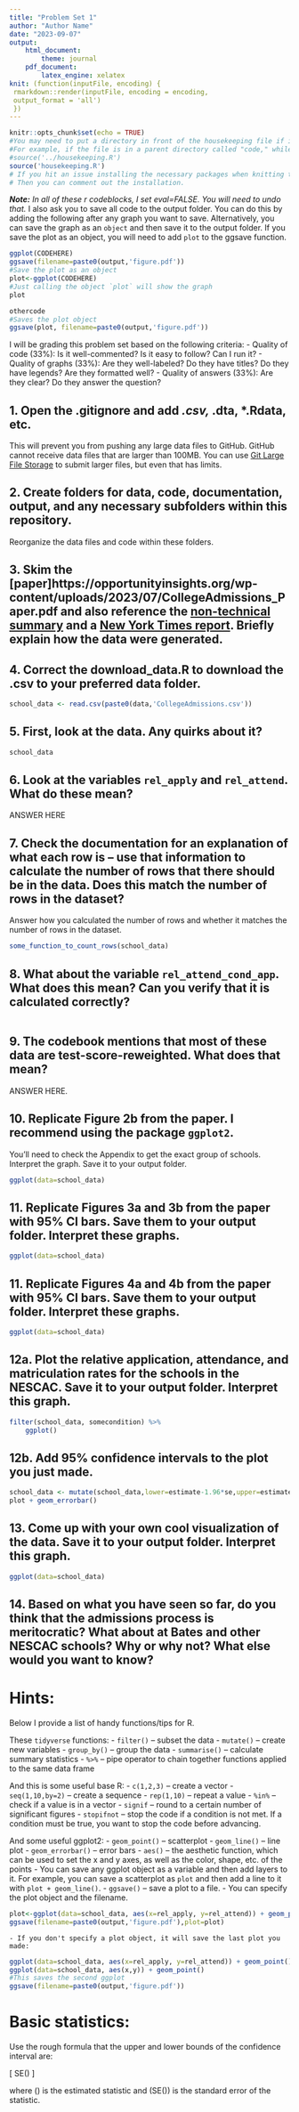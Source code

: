 ---
title: "Problem Set 1"
author: "Author Name"
date: "2023-09-07"
output: 
    html_document:
        theme: journal
    pdf_document:
        latex_engine: xelatex
knit: (function(inputFile, encoding) {
 rmarkdown::render(inputFile, encoding = encoding, 
 output_format = 'all') 
 })
---

```{r setup, include=FALSE}
knitr::opts_chunk$set(echo = TRUE)
#You may need to put a directory in front of the housekeeping file if it is not in the same directory as this Rmd file.
#For example, if the file is in a parent directory called "code," while this .Rmd is in "code/analysis," you would use: 
#source('../housekeeping.R')
source('housekeeping.R')
# If you hit an issue installing the necessary packages when knitting this .RMD, you can install outside of this RMD by running housekeeping.R on its own.
# Then you can comment out the installation. 
```

***Note:** In all of these r codeblocks, I set eval=FALSE. You will need to undo that.* I also ask you to save all code to the output folder. You can do this by adding the following after any graph you want to save. Alternatively, you can save the graph as an `object` and then save it to the output folder. If you save the plot as an object, you will need to add `plot` to the ggsave function.

```{r,eval=FALSE}
ggplot(CODEHERE)
ggsave(filename=paste0(output,'figure.pdf'))
#Save the plot as an object
plot<-ggplot(CODEHERE)
#Just calling the object `plot` will show the graph
plot

othercode
#Saves the plot object
ggsave(plot, filename=paste0(output,'figure.pdf'))
```

I will be grading this problem set based on the following criteria:
- Quality of code (33%): Is it well-commented? Is it easy to follow? Can I run it?
- Quality of graphs (33%): Are they well-labeled? Do they have titles? Do they have legends? Are they formatted well?
- Quality of answers (33%): Are they clear? Do they answer the question?

## 1. Open the .gitignore and add *.csv, *.dta, *.Rdata, etc. 

This will prevent you from pushing any large data files to GitHub. GitHub cannot receive data files that are larger than 100MB. You can use [Git Large File Storage](https://docs.github.com/en/repositories/working-with-files/managing-large-files/about-git-large-file-storage) to submit larger files, but even that has limits.

## 2. Create folders for data, code, documentation, output, and any necessary subfolders within this repository. 
Reorganize the data files and code within these folders. 

## 3. Skim the [paper]https://opportunityinsights.org/wp-content/uploads/2023/07/CollegeAdmissions_Paper.pdf and also reference the [non-technical summary](https://opportunityinsights.org/wp-content/uploads/2023/07/CollegeAdmissions_Nontech.pdf) and a [New York Times report](https://www.nytimes.com/interactive/2023/07/24/upshot/ivy-league-elite-college-admissions.html). Briefly explain how the data were generated. 

## 4. Correct the download_data.R to download the .csv to your preferred data folder.

```{r,eval=FALSE}
school_data <- read.csv(paste0(data,'CollegeAdmissions.csv'))
```

## 5. First, look at the data. Any quirks about it? 

```{r,eval=FALSE}
school_data
```

## 6. Look at the variables `rel_apply` and `rel_attend`. What do these mean?
ANSWER HERE

## 7. Check the documentation for an explanation of what each row is -- use that information to calculate the number of rows that there should be in the data. Does this match the number of rows in the dataset? 
Answer how you calculated the number of rows and whether it matches the number of rows in the dataset.

```{r,eval=FALSE}
some_function_to_count_rows(school_data)
```

## 8. What about the variable `rel_attend_cond_app`. What does this mean? Can you verify that it is calculated correctly? 

```{r,eval=FALSE}

```

## 9. The codebook mentions that most of these data are test-score-reweighted. What does that mean? 
ANSWER HERE.

## 10. Replicate Figure 2b from the paper. I recommend using the package `ggplot2`. 
You'll need to check the Appendix to get the exact group of schools. Interpret the graph. Save it to your output folder.

```{r,eval=FALSE}
ggplot(data=school_data)
```

## 11. Replicate Figures 3a and 3b from the paper with 95% CI bars. Save them to your output folder. Interpret these graphs. 

```{r,eval=FALSE}
ggplot(data=school_data)
```

## 11. Replicate Figures 4a and 4b from the paper with 95% CI bars. Save them to your output folder. Interpret these graphs. 

```{r,eval=FALSE}
ggplot(data=school_data)
```

## 12a. Plot the relative application, attendance, and matriculation rates for the schools in the NESCAC. Save it to your output folder. Interpret this graph. 

```{r,eval=FALSE}
filter(school_data, somecondition) %>% 
    ggplot()
```

## 12b. Add 95% confidence intervals to the plot you just made. 

```{r,eval=FALSE}
school_data <- mutate(school_data,lower=estimate-1.96*se,upper=estimate+1.96*se)
plot + geom_errorbar()
```


## 13. Come up with your own cool visualization of the data. Save it to your output folder. Interpret this graph. 

```{r,eval=FALSE}
ggplot(data=school_data)
```

## 14. Based on what you have seen so far, do you think that the admissions process is meritocratic? What about at Bates and other NESCAC schools? Why or why not? What else would you want to know? 


# Hints:
Below I provide a list of handy functions/tips for R. 

These `tidyverse` functions:
- `filter()` -- subset the data
- `mutate()` -- create new variables
- `group_by()` -- group the data
- `summarise()` -- calculate summary statistics
- `%>%` -- pipe operator to chain together functions applied to the same data frame

And this is some useful base R:
- `c(1,2,3)` -- create a vector
- `seq(1,10,by=2)` -- create a sequence
- `rep(1,10)` -- repeat a value
- `%in%` -- check if a value is in a vector
- `signif` -- round to a certain number of significant figures
- `stopifnot` -- stop the code if a condition is not met. If a condition must be true, you want to stop the code before advancing.

And some useful ggplot2:
- `geom_point()` -- scatterplot
- `geom_line()` -- line plot
- `geom_errorbar()` -- error bars
- `aes()` -- the aesthetic function, which can be used to set the x and y axes, as well as the color, shape, etc. of the points
- You can save any ggplot object as a variable and then add layers to it. For example, you can save a scatterplot as `plot` and then add a line to it with `plot + geom_line()`.
- `ggsave()` -- save a plot to a file. 
    - You can specify the plot object and the filename.
```{r,eval=FALSE}
plot<-ggplot(data=school_data, aes(x=rel_apply, y=rel_attend)) + geom_point()
ggsave(filename=paste0(output,'figure.pdf'),plot=plot)
```
    - If you don't specify a plot object, it will save the last plot you made:
```{r,eval=FALSE}
ggplot(data=school_data, aes(x=rel_apply, y=rel_attend)) + geom_point()
ggplot(data=school_data, aes(x,y)) + geom_point() 
#This saves the second ggplot
ggsave(filename=paste0(output,'figure.pdf'))
```


# Basic statistics:
Use the rough formula that the upper and lower bounds of the confidence interval are:

\[ \hat{\beta} \pm 1.96 \times SE(\hat{\beta}) \]

where \(\hat{\beta}\) is the estimated statistic and \(SE(\hat{\beta})\) is the standard error of the statistic.
